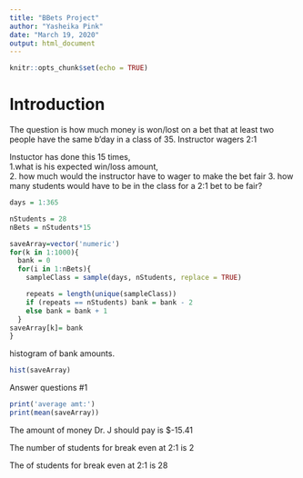 ```yaml
---
title: "BBets Project"
author: "Yasheika Pink"
date: "March 19, 2020"
output: html_document
---
```


```r
knitr::opts_chunk$set(echo = TRUE)
```
# Introduction

The question is how much money is won/lost on a bet that at least two people have the same b'day in a class of 35.  Instructor wagers 2:1 

Instuctor has done this 15 times,  
1.what is his expected win/loss amount,  
2. how much would the instructor have to wager to make the bet fair 
3. how many students would have to be in the class for a 2:1 bet to be fair?   
 
 
```r
days = 1:365

nStudents = 28
nBets = nStudents*15

saveArray=vector('numeric')
for(k in 1:1000){
  bank = 0
  for(i in 1:nBets){
    sampleClass = sample(days, nStudents, replace = TRUE)

    repeats = length(unique(sampleClass))
    if (repeats == nStudents) bank = bank - 2
    else bank = bank + 1
  }
saveArray[k]= bank
}

```
 
histogram of bank amounts.   

```r
hist(saveArray)
```

Answer questions #1

```r
print('average amt:')
print(mean(saveArray))
```


The amount of money Dr. J should pay is $-15.41

The number of students for break even at 2:1 is 2

The of students for break even at 2:1 is 28
  